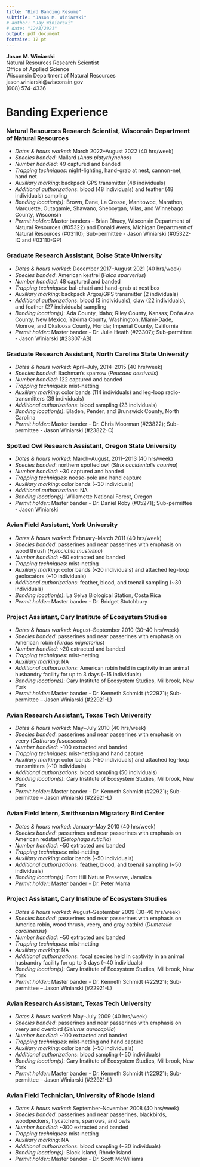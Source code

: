 ---
title: "Bird Banding Resume"
subtitle: "Jason M. Winiarski"
# author: "Jay Winiarski"
# date: "12/3/2021"
output: pdf_document
fontsize: 12 pt
---

**Jason M. Winiarski**    
Natural Resources Research Scientist  
Office of Applied Science    
Wisconsin Department of Natural Resources   
jason.winiarski@wisconsin.gov  
(608) 574-4336  

# Banding Experience

\medskip

### Natural Resources Research Scientist, Wisconsin Department of Natural Resources
- *Dates & hours worked*: March 2022--August 2022 (40 hrs/week)
- *Species banded*: Mallard (*Anas platyrhynchos*)
- *Number handled*: 49 captured and banded
- *Trapping techniques*: night-lighting, hand-grab at nest, cannon-net, hand net
- *Auxiliary marking*: backpack GPS transmitter (48 individuals)
- *Additional authorizations*: blood (48 individuals) and feather (48 individuals) sampling
- *Banding location(s)*: Brown, Dane, La Crosse, Manitowoc, Marathon, Marquette, Outagamie, Shawano, Sheboygan, Vilas, and Winnebago County, Wisconsin
- *Permit holder*: Master banders - Brian Dhuey, Wisconsin Department of Natural Resources (#05322) and Donald Avers, Michigan Department of Natural Resources (#03110); Sub-permittee - Jason Winiarski (#05322-IQ and #03110-GP)

### Graduate Research Assistant, Boise State University  
- *Dates & hours worked*: December 2017--August 2021 (40 hrs/week)
- *Species banded*: American kestrel (*Falco sparverius*)
- *Number handled*: 48 captured and banded
- *Trapping techniques*: bal-chatri and hand-grab at nest box
- *Auxiliary marking*: backpack Argos/GPS transmitter (2 individuals)
- *Additional authorizations*: blood (3 individuals), claw (22 individuals), and feather (27 individuals) sampling
- *Banding location(s)*: Ada County, Idaho; Riley County, Kansas; Doña Ana County, New Mexico; Yakima County, Washington, Miami-Dade, Monroe, and Okaloosa County, Florida; Imperial County, California
- *Permit holder*: Master bander - Dr. Julie Heath (#23307); Sub-permittee - Jason Winiarski (#23307-AB)

### Graduate Research Assistant, North Carolina State University
- *Dates & hours worked*: April--July, 2014--2015 (40 hrs/week)
- *Species banded*: Bachman’s sparrow (*Peucaea aestivalis*)
- *Number handled*: 122 captured and banded
- *Trapping techniques*: mist-netting
- *Auxiliary marking*: color bands (114 individuals) and leg-loop radio-transmitters (39 individuals)
- *Additional authorizations*: blood sampling (23 individuals)
- *Banding location(s)*: Bladen, Pender, and Brunswick County, North Carolina
- *Permit holder*: Master bander - Dr. Chris Moorman (#23822); Sub-permittee - Jason Winiarski (#23822-C)

### Spotted Owl Research Assistant, Oregon State University
- *Dates & hours worked*: March--August, 2011--2013 (40 hrs/week)
- *Species banded*: northern spotted owl (*Strix occidentalis caurina*)
- *Number handled*: ~30 captured and banded
- *Trapping techniques*: noose-pole and hand capture
- *Auxiliary marking*: color bands (~30 individuals)
- *Additional authorizations*: NA
- *Banding location(s)*: Willamette National Forest, Oregon
- *Permit holder*: Master bander - Dr. Daniel Roby (#05271); Sub-permittee - Jason Winiarski

### Avian Field Assistant, York University
- *Dates & hours worked*: February--March 2011 (40 hrs/week)
- *Species banded*: passerines and near passerines with emphasis on wood thrush (*Hylocichla mustelina*)
- *Number handled*: ~50 extracted and banded
- *Trapping techniques*: mist-netting
- *Auxiliary marking*: color bands (~20 individuals) and attached leg-loop geolocators (~10
individuals)
- *Additional authorizations*: feather, blood, and toenail sampling (~30 individuals)
- *Banding location(s)*: La Selva Biological Station, Costa Rica
- *Permit holder*: Master bander - Dr. Bridget Stutchbury

### Project Assistant, Cary Institute of Ecosystem Studies
- *Dates & hours worked*: August--September 2010 (30--40 hrs/week)
- *Species banded*: passerines and near passerines with emphasis on American robin (*Turdus migratorius*)
- *Number handled*: ~20 extracted and banded
- *Trapping techniques*: mist-netting
- *Auxiliary marking*: NA
- *Additional authorizations*: American robin held in captivity in an animal husbandry
facility for up to 3 days (~15 individuals)
- *Banding location(s)*: Cary Institute of Ecosystem Studies, Millbrook, New York
- *Permit holder*: Master bander - Dr. Kenneth Schmidt (#22921); Sub-permittee –
Jason Winiarski (#22921-L)

### Avian Research Assistant, Texas Tech University
- *Dates & hours worked*: May--July 2010 (40 hrs/week)
- *Species banded*: passerines and near passerines with emphasis on veery (*Catharus fuscescens*)
- *Number handled*: ~100 extracted and banded
- *Trapping techniques*: mist-netting and hand capture
- *Auxiliary marking*: color bands (~50 individuals) and attached leg-loop transmitters (~10
individuals)
- *Additional authorizations*: blood sampling (50 individuals)
- *Banding location(s)*: Cary Institute of Ecosystem Studies, Millbrook, New York
- *Permit holder*: Master bander - Dr. Kenneth Schmidt (#22921); Sub-permittee –
Jason Winiarski (#22921-L)

### Avian Field Intern, Smithsonian Migratory Bird Center
- *Dates & hours worked*: January--May 2010 (40 hrs/week)
- *Species banded*: passerines and near passerines with emphasis on American redstart (*Setophaga ruticilla*)
- *Number handled*: ~50 extracted and banded
- *Trapping techniques*: mist-netting
- *Auxiliary marking*: color bands (~50 individuals)
- *Additional authorizations*: feather, blood, and toenail sampling (~50 individuals)
- *Banding location(s)*: Font Hill Nature Preserve, Jamaica
- *Permit holder*: Master bander - Dr. Peter Marra

### Project Assistant, Cary Institute of Ecosystem Studies
- *Dates & hours worked*: August--September 2009 (30--40 hrs/week)
- *Species banded*: passerines and near passerines with emphasis on America robin, wood thrush, veery, and gray catbird (*Dumetella carolinensis*)
- *Number handled*: ~50 extracted and banded
- *Trapping techniques*: mist-netting
- *Auxiliary marking*: NA
- *Additional authorizations*: focal species held in captivity in an animal husbandry facility for up to 3 days (~40 individuals)
- *Banding location(s)*: Cary Institute of Ecosystem Studies, Millbrook, New York
- *Permit holder*: Master bander - Dr. Kenneth Schmidt (#22921); Sub-permittee – Jason Winiarski (#22921-L)

### Avian Research Assistant, Texas Tech University
- *Dates & hours worked*: May--July 2009 (40 hrs/week)
- *Species banded*: passerines and near passerines with emphasis on veery and ovenbird (*Seiurus aurocapilla*)
- *Number handled*: ~100 extracted and banded
- *Trapping techniques*: mist-netting and hand capture
- *Auxiliary marking*: color bands (~50 individuals)
- *Additional authorizations*: blood sampling (~50 individuals)
- *Banding location(s)*: Cary Institute of Ecosystem Studies, Millbrook, New York
- *Permit holder*: Master bander - Dr. Kenneth Schmidt (#22921); Sub-permittee –
Jason Winiarski (#22921-L)

### Avian Field Technician, University of Rhode Island
- *Dates & hours worked*: September--November 2008 (40 hrs/week)
- *Species banded*: passerines and near passerines, blackbirds, woodpeckers, flycatchers, sparrows, and owls
- *Number handled*: ~300 extracted and banded
- *Trapping techniques*: mist-netting
- *Auxiliary marking*: NA
- *Additional authorizations*: blood sampling (~30 individuals)
- *Banding location(s)*: Block Island, Rhode Island
- *Permit holder*: Master bander - Dr. Scott McWilliams

<!-- \medskip -->

<!-- Since 2008, I have received hands-on-training to capture and band passerines and near passerines, blackbirds, woodpeckers, flycatchers, sparrows, and owls while adhering to strict capture and handling protocols. I have also been trained in a variety of additional authorizations including color marking, blood, feather and claw sampling, and attaching geolocators and radio transmitters. Personnel I have trained with include Dr. Julie Heath (Boise State University), Dr. Steve Ackers (Oregon State University), Dr. Kenneth Schmidt (Texas Tech University), and Jessica Bolser and Adam Smith (University of Rhode Island). -->
